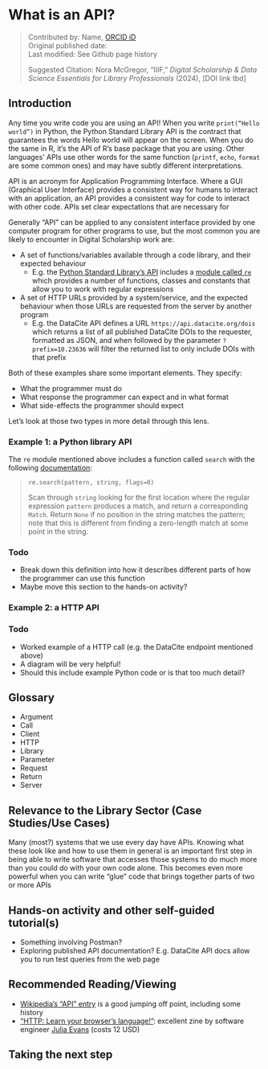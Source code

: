 # What is an API? {.unnumbered}
>Contributed by: Name, [ORCID iD](https://orcid.org/0000-0001-6560-5586)<br>
>Original published date: <br>
>Last modified: See Github page history
>
>Suggested Citation: Nora McGregor, “IIIF,” *Digital Scholarship & Data Science Essentials for Library Professionals* (2024), [DOI link tbd]

## Introduction

<!-- Approx 500-700 words -->

Any time you write code you are using an API!
When you write `print(“Hello world”)` in Python,
the Python Standard Library API is the contract that guarantees the words Hello world will appear on the screen.
When you do the same in R,
it’s the API of R’s base package that you are using.
Other languages’ APIs use other words for the same function
(`printf`, `echo`, `format` are some common ones)
and may have subtly different interpretations.

API is an acronym for Application Programming Interface.
Where a GUI (Graphical User Interface) provides a consistent way for humans to interact with an application,
an API provides a consistent way for code to interact with other code.
APIs set clear expectations that are necessary for 

Generally “API” can be applied to any consistent interface provided by one computer program for other programs to use,
but the most common you are likely to encounter in Digital Scholarship work are:

- A set of functions/variables available through a code library,
  and their expected behaviour
  - E.g. the [Python Standard Library’s API][py-stdlib] includes a [module called `re`][re]
    which provides a number of functions, classes and constants that allow you to work with regular expressions

- A set of HTTP URLs provided by a system/service,
  and the expected behaviour when those URLs are requested from the server by another program
  - E.g. the DataCite API defines a URL `https://api.datacite.org/dois` which
    returns a list of all published DataCite DOIs to the requester,
    formatted as JSON,
    and when followed by the parameter `?prefix=10.23636`
    will filter the returned list to only include DOIs with that prefix

Both of these examples share some important elements.
They specify:

- What the programmer must do
- What response the programmer can expect and in what format
- What side-effects the programmer should expect

Let’s look at those two types in more detail through this lens.

[re]: https://docs.python.org/3/library/re.html
[py-stdlib]: https://docs.python.org/3/library/index.html

### Example 1: a Python library API

The `re` module mentioned above includes a function called `search`
with the following [documentation][re.search]:

> `re.search(pattern, string, flags=0)`
>
> Scan through `string` looking for the first location
> where the regular expression `pattern` produces a match,
> and return a corresponding `Match`.
> Return `None` if no position in the string matches the pattern;
> note that this is different from finding a zero-length match
> at some point in the string.

[requests]: https://docs.python-requests.org/en/latest/index.html
[re.search]: https://docs.python.org/3/library/re.html#re.search

::: {.callout-caution}
### Todo

- Break down this definition into how it describes different parts of how the programmer can use this function
- Maybe move this section to the hands-on activity?
:::

### Example 2: a HTTP API

::: {.callout-caution}
### Todo

- Worked example of a HTTP call (e.g. the DataCite endpoint mentioned above)
- A diagram will be very helpful!
- Should this include example Python code or is that too much detail?
:::

## Glossary

- Argument
- Call
- Client
- HTTP
- Library
- Parameter
- Request
- Return
- Server

## Relevance to the Library Sector (Case Studies/Use Cases)
<!-- Approximately 300-500 words -->

Many (most?) systems that we use every day have APIs.
Knowing what these look like and how to use them in general
is an important first step in being able to write software
that accesses those systems
to do much more than you could do with your own code alone.
This becomes even more powerful when you can write “glue” code
that brings together parts of two or more APIs 

## Hands-on activity and other self-guided tutorial(s)

<!-- Approximately 200-400 words -->

- Something involving Postman?
- Exploring published API documentation?
  E.g. DataCite API docs allow you to run test queries from the web page

## Recommended Reading/Viewing

<!-- Approximately 200-400 words -->
 
- [Wikipedia's "API" entry](https://en.wikipedia.org/wiki/API)
  is a good jumping off point,
  including some history
- ["HTTP: Learn your browser's language!"](https://wizardzines.com/zines/http/): 
  excellent zine by software engineer [Julia Evans](https://jvns.ca)
  (costs 12 USD)

## Taking the next step

<!-- Approximately 200-400 words -->
